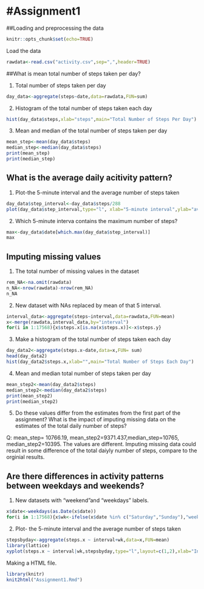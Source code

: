 #Assignment1
========================================
##Loading and preprocessing the data

```r
knitr::opts_chunk$set(echo=TRUE)
```

Load the data

```r
rawdata<-read.csv("activity.csv",sep=",",header=TRUE)
```

##What is mean total number of steps taken per day?

(1) Total number of steps taken per day
```r
day_data<-aggregate(steps~date,data=rawdata,FUN=sum)
```

(2) Histogram of the total number of steps taken each day
```r
hist(day_data$steps,xlab="steps",main="Total Number of Steps Per Day")
```

(3) Mean and median of the total number of steps taken per day
```r
mean_step<-mean(day_data$steps)
median_step<-median(day_data$steps)
print(mean_step)
print(median_step)
```

## What is the average daily acitivity pattern?

(1) Plot-the 5-minute interval and the average number of steps taken
```r
day_data$step_interval<-day_data$steps/288
plot(day_data$step_interval,type="l", xlab="5-minute interval",ylab="average number of steps")
```

(2) Which 5-minute interva contains the maximum number of steps?
```r
max<-day_data$date[which.max(day_data$step_interval)]
max
```

## Imputing missing values

(1) The total number of missing values in the dataset
```r
rem_NA<-na.omit(rawdata)
n_NA<-nrow(rawdata)-nrow(rem_NA)
n_NA
```

(2) New dataset with NAs replaced by mean of that 5 interval.
```r
interval_data<-aggregate(steps~interval,data=rawdata,FUN=mean)
x<-merge(rawdata,interval_data,by="interval")
for(i in 1:17568){x$steps.x[is.na(x$steps.x)]<-x$steps.y}
```

(3) Make a histogram of the total number of steps taken each day
```r
day_data2<-aggregate(steps.x~date,data=x,FUN= sum)
head(day_data2)
hist(day_data2$steps.x,xlab="",main="Total Number of Steps Each Day")
```

(4) Mean and median total number of steps taken per day
```r
mean_step2<-mean(day_data2$steps)
median_step2<-median(day_data2$steps)
print(mean_step2)
print(median_step2)
```

(5) Do these values differ from the estimates from the first part of the assignment? What is the impact of imputing missing data on the estimates of the total daily number of steps?

Q: mean_step= 10766.19, mean_step2=9371.437,median_step=10765, median_step2=10395. The values are different. Imputing missing data could result in some difference of the total daiyly number of steps, compare to the orginial results.

## Are there differences in activity patterns between weekdays and weekends?

(1) New datasets with "weekend"and "weekdays" labels.
```r
x$date<-weekdays(as.Date(x$date))
for(i in 1:17568){x$wk<-ifelse(x$date %in% c("Saturday","Sunday"),"weekend","weekday")}
```

(2) Plot- the 5-minute interval and the average number of steps taken
```r
stepsbyday<-aggregate(steps.x ~ interval+wk,data=x,FUN=mean)
library(lattice)
xyplot(steps.x ~ interval|wk,stepsbyday,type="l",layout=c(1,2),xlab="Interval",ylab="Number of steps")
```

Making a HTML file.
```r
library(knitr)
knit2html("Assignment1.Rmd")
```
